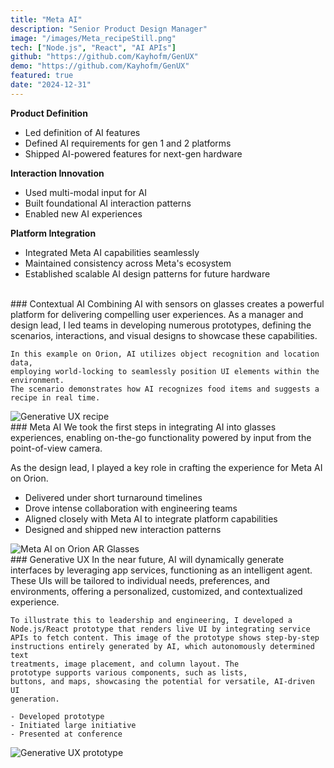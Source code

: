 ```yaml
---
title: "Meta AI"
description: "Senior Product Design Manager"
image: "/images/Meta_recipeStill.png"
tech: ["Node.js", "React", "AI APIs"]
github: "https://github.com/Kayhofm/GenUX"
demo: "https://github.com/Kayhofm/GenUX"
featured: true
date: "2024-12-31"
---
```


<strong>Product Definition</strong><br />
- Led definition of AI features
- Defined AI requirements for gen 1 and 2 platforms
- Shipped AI-powered features for next-gen hardware

<strong>Interaction Innovation</strong><br />
- Used multi-modal input for AI
- Built foundational AI interaction patterns
- Enabled new AI experiences

<strong>Platform Integration</strong><br />
- Integrated Meta AI capabilities seamlessly
- Maintained consistency across Meta's ecosystem
- Established scalable AI design patterns for future hardware
<br />

<OneThirdTwoThird>
  <div>
    ### Contextual AI
    Combining AI with sensors on glasses creates a powerful platform for delivering compelling user experiences. 
    As a manager and design lead, I led teams in developing numerous prototypes, defining the scenarios, interactions, 
    and visual designs to showcase these capabilities.

    In this example on Orion, AI utilizes object recognition and location data, 
    employing world-locking to seamlessly position UI elements within the environment. 
    The scenario demonstrates how AI recognizes food items and suggests a recipe in real time.
  </div>
  <div className="col-span-2">
    <img 
      src="/images/Orion_recipe.webp" 
      alt="Generative UX recipe"
      className="w-full h-auto object-cover rounded-lg"
    />
  </div>
</OneThirdTwoThird>

<OneThirdTwoThird>
  <div>
  ### Meta AI
  We took the first steps in integrating AI into glasses experiences, 
  enabling on-the-go functionality powered by input from the point-of-view camera. 
  
  As the design lead, I played a key role in crafting the experience for Meta AI on Orion.

  - Delivered under short turnaround timelines
  - Drove intense collaboration with engineering teams
  - Aligned closely with Meta AI to integrate platform capabilities
  - Designed and shipped new interaction patterns
  </div>
  <div className="col-span-2">
    <img 
      src="/images/MetaAI02.gif" 
      alt="Meta AI on Orion AR Glasses"
      className="w-full h-auto object-cover rounded-lg"
    />
  </div>
</OneThirdTwoThird>

<OneThirdTwoThird>
  <div>
    ### Generative UX
    In the near future, AI will dynamically generate interfaces by leveraging app services, functioning as an intelligent agent.
    These UIs will be tailored to individual needs, preferences, and environments, offering a personalized, customized, and contextualized experience.

    To illustrate this to leadership and engineering, I developed a
    Node.js/React prototype that renders live UI by integrating service
    APIs to fetch content. This image of the prototype shows step-by-step
    instructions entirely generated by AI, which autonomously determined text
    treatments, image placement, and column layout. The
    prototype supports various components, such as lists,
    buttons, and maps, showcasing the potential for versatile, AI-driven UI
    generation.

    - Developed prototype
    - Initiated large initiative
    - Presented at conference
  </div>
  <div className="col-span-2">
    <img 
      src="/images/MetaGenUX.png" 
      alt="Generative UX prototype"
      className="w-full h-auto object-cover rounded-lg"
    />
  </div>
</OneThirdTwoThird>